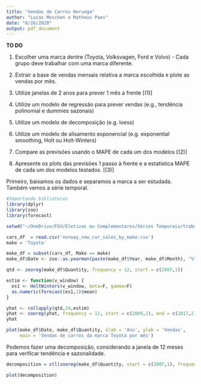 ```yaml
---
title: "Vendas de Carros Noruega"
author: "Lucas Moschen e Matheus Paes"
date: "8/26/2020"
output: pdf_document
---
```


**TO DO** 

1. Escolher uma marca dentre (Toyota, Volksvagen, Ford e Volvo) - Cada grupo deve trabalhar com uma marca diferente.

2. Extrair a base de vendas mensais relativa a marca escolhida e plote as vendas por mês.

3. Utilize janelas de 2 anos para prever 1 mês a frente [(1)]

4. Utilize um modelo de regressão para prever vendas (e.g., tendência polinomial e dummies sazonais)

5. Utilize um modelo de decomposição (e.g. loess)

6. Utilize um modelo de alisamento exponencial (e.g. exponential smoothing, Holt ou Holt-Winters)

7. Compare as previsões usando o MAPE de cada um dos modelos [(2)]

8. Apresente os plots das previsões 1 passo à frente e a estatística MAPE de cada um dos modelos testados. [(3)]

Primeiro, baixamos os dados e separamos a marca a ser estudada. Também vemos a série temporal. 

```r
#Importando bibliotecas
library(dplyr)
library(zoo)
library(forecast)

setwd("~/OneDrive/FGV/Eletivas ou Complementares/Séries Temporais/trabalho1")

cars_df  = read.csv('norway_new_car_sales_by_make.csv')
make = 'Toyota'

make_df = subset(cars_df, Make == make)
make_df$Date <- zoo::as.yearmon(paste(make_df$Year, make_df$Month), "%Y %m")

qtd <- zooreg(make_df$Quantity, frequency = 12, start = c(2007,1))

estim <- function(v_window) {
  es1 <- HoltWinters(v_window, beta=F, gamma=F)
  as.numeric(forecast(es1,1)$mean)
}

yhat <- rollapply(qtd,24,estim)
yhat <- zooreg(yhat, frequency = 12, start = c(2009,1), end = c(2017,2))
yhat

plot(make_df$Date, make_df$Quantity, xlab = 'Ano', ylab = 'Vendas', 
     main = 'Vendas de carros da marca Toyota por mês')
```

Podemos fazer uma decomposição, considerando a janela de 12 meses para verificar tendência e sazonalidade. 

```r
decomposition = stl(zooreg(make_df$Quantity, start = c(2007,1), frequency = 12), s.window = 12)

plot(decomposition)
```

